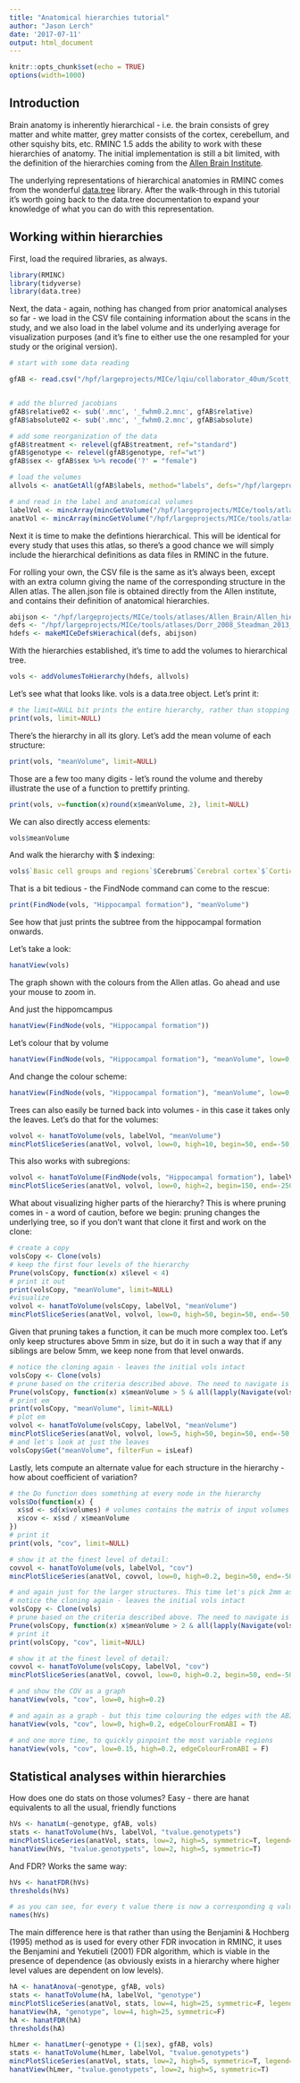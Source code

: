 ```yaml
---
title: "Anatomical hierarchies tutorial"
author: "Jason Lerch"
date: '2017-07-11'
output: html_document
---
```


<style>
pre {
  overflow-x: auto;
}
pre code {
  word-wrap: normal;
  white-space: pre;
}
</style>

```r
knitr::opts_chunk$set(echo = TRUE)
options(width=1000)
```

## Introduction

Brain anatomy is inherently hierarchical - i.e. the brain consists of grey matter and white matter, grey matter consists of the cortex, cerebellum, and other squishy bits, etc. RMINC 1.5 adds the ability to work with these hierarchies of anatomy. The initial implementation is still a bit limited, with the definition of the hierarchies coming from the [Allen Brain Institute](http://mouse.brain-map.org/static/atlas). 

The underlying representations of hierarchical anatomies in RMINC comes from the wonderful [data.tree](https://cran.r-project.org/web/packages/data.tree/vignettes/data.tree.html) library. After the walk-through in this tutorial it's worth going back to the data.tree documentation to expand your knowledge of what you can do with this representation.

## Working within hierarchies

First, load the required libraries, as always.

```r
library(RMINC)
library(tidyverse)
library(data.tree)
```

Next, the data - again, nothing has changed from prior anatomical analyses so far - we load in the CSV file containing information about the scans in the study, and we also load in the label volume and its underlying average for visualization purposes (and it's fine to either use the one resampled for your study or the original version).

```r
# start with some data reading

gfAB <- read.csv("/hpf/largeprojects/MICe/lqiu/collaborator_40um/Scott_enrichment/Scott_groupA-B_jacobians.csv")


# add the blurred jacobians
gfAB$relative02 <- sub('.mnc', '_fwhm0.2.mnc', gfAB$relative)
gfAB$absolute02 <- sub('.mnc', '_fwhm0.2.mnc', gfAB$absolute)

# add some reorganization of the data
gfAB$treatment <- relevel(gfAB$treatment, ref="standard")
gfAB$genotype <- relevel(gfAB$genotype, ref="wt")
gfAB$sex <- gfAB$sex %>% recode('?' = "female")

# load the volumes
allvols <- anatGetAll(gfAB$labels, method="labels", defs="/hpf/largeprojects/MICe/tools/atlases/Dorr_2008_Steadman_2013_Ullmann_2013_Richards_2011_Qiu_2016_Egan_2015_40micron/mappings/DSURQE_40micron_R_mapping.csv", parallel=c("local", 7))

# and read in the label and anatomical volumes
labelVol <- mincArray(mincGetVolume("/hpf/largeprojects/MICe/tools/atlases//Dorr_2008_Steadman_2013_Ullmann_2013_Richards_2011_Qiu_2016_Egan_2015_40micron/ex-vivo/DSURQE_40micron_labels.mnc"))
anatVol <- mincArray(mincGetVolume("/hpf/largeprojects/MICe/tools/atlases/Dorr_2008_Steadman_2013_Ullmann_2013_Richards_2011_Qiu_2016_Egan_2015_40micron/ex-vivo/DSURQE_40micron_average.mnc"))
```

Next it is time to make the defintions hierarchical. This will be identical for every study that uses this atlas, so there's a good chance we will simply include the hierarchical definitions as data files in RMINC in the future. 

For rolling your own, the CSV file is the same as it's always been, except with an extra column giving the name of the corresponding structure in the Allen atlas. The allen.json file is obtained directly from the Allen institute, and contains their definition of anatomical hierarchies.

```r

abijson <- "/hpf/largeprojects/MICe/tools/atlases/Allen_Brain/Allen_hierarchy_definitions.json"
defs <- "/hpf/largeprojects/MICe/tools/atlases/Dorr_2008_Steadman_2013_Ullmann_2013_Richards_2011_Qiu_2016_Egan_2015_40micron/mappings/DSURQE_40micron_R_mapping.csv"
hdefs <- makeMICeDefsHierachical(defs, abijson)

```

With the hierarchies established, it's time to add the volumes to hierarchical tree.

```r
vols <- addVolumesToHierarchy(hdefs, allvols)
```

Let's see what that looks like. vols is a data.tree object. Let's print it:

```r
# the limit=NULL bit prints the entire hierarchy, rather than stopping after a certain amount
print(vols, limit=NULL)
```

There's the hierarchy in all its glory. Let's add the mean volume of each structure:

```r
print(vols, "meanVolume", limit=NULL)
```

Those are a few too many digits - let's round the volume and thereby illustrate the use of a function to prettify printing.

```r
print(vols, v=function(x)round(x$meanVolume, 2), limit=NULL)
```

We can also directly access elements:

```r
vols$meanVolume
```

And walk the hierarchy with $ indexing:

```r
vols$`Basic cell groups and regions`$Cerebrum$`Cerebral cortex`$`Cortical plate`$`Hippocampal formation`$meanVolume
```

That is a bit tedious - the FindNode command can come to the rescue:

```r
print(FindNode(vols, "Hippocampal formation"), "meanVolume")
```

See how that just prints the subtree from the hippocampal formation onwards.

Let's take a look:

```r
hanatView(vols)
```

The graph shown with the colours from the Allen atlas. Go ahead and use your mouse to zoom in.

And just the hippomcampus

```r
hanatView(FindNode(vols, "Hippocampal formation"))
```

Let's colour that by volume

```r
hanatView(FindNode(vols, "Hippocampal formation"), "meanVolume", low=0, high=20)
```

And change the colour scheme:

```r
hanatView(FindNode(vols, "Hippocampal formation"), "meanVolume", low=0, high=20, colourScale=topo.colors(255))
```

Trees can also easily be turned back into volumes - in this case it takes only the leaves. Let's do that for the volumes:

```r
volvol <- hanatToVolume(vols, labelVol, "meanVolume")
mincPlotSliceSeries(anatVol, volvol, low=0, high=10, begin=50, end=-50, legend="Volume")

```

This also works with subregions:

```r
volvol <- hanatToVolume(FindNode(vols, "Hippocampal formation"), labelVol, "meanVolume")
mincPlotSliceSeries(anatVol, volvol, low=0, high=2, begin=150, end=-250, legend="Volume")
```

What about visualizing higher parts of the hierarchy? This is where pruning comes in - a word of caution, before we begin: pruning changes the underlying tree, so if you don't want that clone it first and work on the clone:

```r
# create a copy
volsCopy <- Clone(vols)
# keep the first four levels of the hierarchy
Prune(volsCopy, function(x) x$level < 4)
# print it out
print(volsCopy, "meanVolume", limit=NULL)
#visualize 
volvol <- hanatToVolume(volsCopy, labelVol, "meanVolume")
mincPlotSliceSeries(anatVol, volvol, low=0, high=50, begin=50, end=-50, legend="Volume")
```

Given that pruning takes a function, it can be much more complex too. Let's only keep structures above 5mm in size, but do it in such a way that if any siblings are below 5mm, we keep none from that level onwards.

```r
# notice the cloning again - leaves the initial vols intact
volsCopy <- Clone(vols)
# prune based on the criteria described above. The need to navigate is not to check on siblings that might have been pruned already
Prune(volsCopy, function(x) x$meanVolume > 5 & all(lapply(Navigate(vols$root, x$path[2:length(x$path)])$siblings, function(y)y$meanVolume)>5))
# print em
print(volsCopy, "meanVolume", limit=NULL)
# plot em
volvol <- hanatToVolume(volsCopy, labelVol, "meanVolume")
mincPlotSliceSeries(anatVol, volvol, low=5, high=50, begin=50, end=-50, legend="Volume")
# and let's look at just the leaves
volsCopy$Get("meanVolume", filterFun = isLeaf)
```

Lastly, lets compute an alternate value for each structure in the hierarchy - how about coefficient of variation?

```r
# the Do function does something at every node in the hierarchy
vols$Do(function(x) {
  x$sd <- sd(x$volumes) # volumes contains the matrix of input volumes
  x$cov <- x$sd / x$meanVolume
})
# print it
print(vols, "cov", limit=NULL)

# show it at the finest level of detail:
covvol <- hanatToVolume(vols, labelVol, "cov")
mincPlotSliceSeries(anatVol, covvol, low=0, high=0.2, begin=50, end=-50, legend="COV")

# and again just for the larger structures. This time let's pick 2mm as our cutoff
# notice the cloning again - leaves the initial vols intact
volsCopy <- Clone(vols)
# prune based on the criteria described above. The need to navigate is not to check on siblings that might have been pruned already
Prune(volsCopy, function(x) x$meanVolume > 2 & all(lapply(Navigate(vols$root, x$path[2:length(x$path)])$siblings, function(y)y$meanVolume)>2))
# print it
print(volsCopy, "cov", limit=NULL)

# show it at the finest level of detail:
covvol <- hanatToVolume(volsCopy, labelVol, "cov")
mincPlotSliceSeries(anatVol, covvol, low=0, high=0.2, begin=50, end=-50, legend="COV")

# and show the COV as a graph
hanatView(vols, "cov", low=0, high=0.2)

# and again as a graph - but this time colouring the edges with the ABI colours to help us orient ourselves
hanatView(vols, "cov", low=0, high=0.2, edgeColourFromABI = T)

# and one more time, to quickly pinpoint the most variable regions
hanatView(vols, "cov", low=0.15, high=0.2, edgeColourFromABI = F)

```


## Statistical analyses within hierarchies

How does one do stats on those volumes? Easy - there are hanat equivalents to all the usual, friendly functions

```r
hVs <- hanatLm(~genotype, gfAB, vols)
stats <- hanatToVolume(hVs, labelVol, "tvalue.genotypets")
mincPlotSliceSeries(anatVol, stats, low=2, high=5, symmetric=T, legend="t-stats", begin=50, end=-50)
hanatView(hVs, "tvalue.genotypets", low=2, high=5, symmetric=T)
```

And FDR? Works the same way:

```r
hVs <- hanatFDR(hVs)
thresholds(hVs)

# as you can see, for every t value there is now a corresponding q value:
names(hVs)
```

The main difference here is that rather than using the Benjamini & Hochberg (1995) method as is used for every other FDR invocation in RMINC, it uses the Benjamini and Yekutieli (2001) FDR algorithm, which is viable in the presence of dependence (as obviously exists in a hierarchy where higher level values are dependent on low levels).

```r
hA <- hanatAnova(~genotype, gfAB, vols)
stats <- hanatToVolume(hA, labelVol, "genotype")
mincPlotSliceSeries(anatVol, stats, low=4, high=25, symmetric=F, legend="F-stats", begin=50, end=-50)
hanatView(hA, "genotype", low=4, high=25, symmetric=F)
hA <- hanatFDR(hA)
thresholds(hA)
```

```r
hLmer <- hanatLmer(~genotype + (1|sex), gfAB, vols)
stats <- hanatToVolume(hLmer, labelVol, "tvalue.genotypets")
mincPlotSliceSeries(anatVol, stats, low=2, high=5, symmetric=T, legend="t-stats", begin=50, end=-50)
hanatView(hLmer, "tvalue.genotypets", low=2, high=5, symmetric=T)
```

